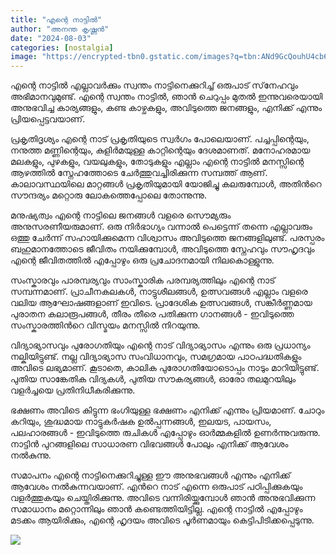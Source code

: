 ```yaml
---
title: "എന്റെ നാട്ടിൽ"
author: "അനന്ത കൃഷ്ണൻ"
date: "2024-08-03"
categories: [nostalgia]
image: "https://encrypted-tbn0.gstatic.com/images?q=tbn:ANd9GcQouhU4cb6nzgE53pRWrxD5c4YTPaxZLZlbDQ&s"
---
```


എന്റെ നാട്ടിൽ
എല്ലാവർക്കും സ്വന്തം നാട്ടിനെക്കുറിച്ച് ഒരുപാട് സ്‌നേഹവും അഭിമാനവുമുണ്ട്. എന്റെ സ്വന്തം നാട്ടിൽ, ഞാൻ ചെറുപ്പം മുതൽ ഇന്നുവരെയായി അനുഭവിച്ച കാര്യങ്ങളും, കണ്ട കാഴ്ചകളും, അവിടുത്തെ ജനങ്ങളും, എനിക്ക് എന്നും പ്രിയപ്പെട്ടവയാണ്.

പ്രകൃതിദൃശ്യം
എന്റെ നാട് പ്രകൃതിയുടെ സ്വർഗം പോലെയാണ്. പച്ചപ്പിന്റെയും, നനുത്ത മണ്ണിന്റെയും, കുളിർമയുള്ള കാറ്റിന്റെയും ദേശമാണത്. മനോഹരമായ മലകളും, പുഴകളും, വയലുകളും, തോടുകളും എല്ലാം എന്റെ നാട്ടിൽ മനസ്സിന്റെ ആഴത്തിൽ സ്നേഹത്തോടെ ചേർത്തുവച്ചിരിക്കുന്ന സമ്പത്ത് ആണ്. കാലാവസ്ഥയിലെ മാറ്റങ്ങൾ പ്രകൃതിയുമായി യോജിച്ചു കലരുമ്പോൾ, അതിന്‍റെ സൗന്ദര്യം മറ്റൊരു ലോകത്തെപ്പോലെ തോന്നുന്നു.

മനുഷ്യത്വം
എന്റെ നാട്ടിലെ ജനങ്ങൾ വളരെ സൌമ്യരും അനുസരണീയരുമാണ്. ഒരു നിർഭാഗ്യം വന്നാൽ പെട്ടെന്ന് തന്നെ എല്ലാവരും ഒത്തു ചേർന്ന് സഹായിക്കുമെന്ന വിശ്വാസം അവിടുത്തെ ജനങ്ങളിലുണ്ട്. പരസ്പരം ബഹുമാനത്തോടെ ജീവിതം നയിക്കുമ്പോൾ, അവിടുത്തെ സ്നേഹവും സൗഹൃദവും എന്റെ ജീവിതത്തിൽ എപ്പോഴും ഒരു പ്രചോദനമായി നിലകൊള്ളുന്നു.

സംസ്കാരവും പാരമ്പര്യവും
സാംസ്കാരിക പരമ്പര്യത്തിലും എന്റെ നാട് സമ്പന്നമാണ്. പ്രാചീനകലകൾ, നാട്ടുശീലങ്ങൾ, ഉത്സവങ്ങൾ എല്ലാം വളരെ വലിയ ആഘോഷങ്ങളാണ് ഇവിടെ. പ്രാദേശിക ഉത്സവങ്ങൾ, സങ്കീർണ്ണമായ പുരാതന കലാരൂപങ്ങൾ, തീരം തീരെ പതിക്കുന്ന ഗാനങ്ങൾ - ഇവിടുത്തെ സംസ്കാരത്തിന്‍റെ വിസ്മയം മനസ്സിൽ നിറയുന്നു.

വിദ്യാഭ്യാസവും പുരോഗതിയും
എന്റെ നാട് വിദ്യാഭ്യാസം എന്നും ഒരു പ്രധാന്യം നല്കിയിട്ടുണ്ട്. നല്ല വിദ്യാഭ്യാസ സംവിധാനവും, സമഗ്രമായ പാഠപദ്ധതികളും അവിടെ ലഭ്യമാണ്. കൂടാതെ, കാലിക പുരോഗതിയോടൊപ്പം നാടും മാറിയിട്ടുണ്ട്. പുതിയ സാങ്കേതിക വിദ്യകൾ, പുതിയ സൗകര്യങ്ങൾ, ഓരോ തലമുറയിലും വളർച്ചയെ പ്രതിനിധീകരിക്കുന്നു.

ഭക്ഷണം
അവിടെ കിട്ടുന്ന ഭംഗിയുള്ള ഭക്ഷണം എനിക്ക് എന്നും പ്രിയമാണ്. ചോറും കറിയും, ശുദ്ധമായ നാട്ടുകർഷക ഉൽപ്പന്നങ്ങൾ, ഇലയട, പായസം, പലഹാരങ്ങൾ - ഇവിടുത്തെ രുചികൾ എപ്പോഴും ഓർമ്മകളിൽ ഉണർന്നുവരുന്നു. നാട്ടിൻ പുറങ്ങളിലെ സാധാരണ വിഭവങ്ങൾ പോലും എനിക്ക് ആവേശം നൽകുന്നു.

സമാപനം
എന്റെ നാട്ടിനെക്കുറിച്ചുള്ള ഈ അനുഭവങ്ങൾ എന്നും എനിക്ക് ആവേശം നൽകുന്നവയാണ്. എൻറെ നാട് എന്നെ ഒരുപാട് പഠിപ്പിക്കുകയും വളർത്തുകയും ചെയ്തിരിക്കുന്നു. അവിടെ വന്നിരിയ്ക്കുമ്പോൾ ഞാൻ അനുഭവിക്കുന്ന സമാധാനം മറ്റൊന്നിലും ഞാൻ കണ്ടെത്തിയിട്ടില്ല. എന്റെ നാട്ടിൽ എപ്പോഴും മടക്കം ആയിരിക്കും, എന്റെ ഹൃദയം അവിടെ പൂർണമായും കെട്ടിപിടിക്കപ്പെടുന്നു.



![](https://encrypted-tbn0.gstatic.com/images?q=tbn:ANd9GcQouhU4cb6nzgE53pRWrxD5c4YTPaxZLZlbDQ&s)

